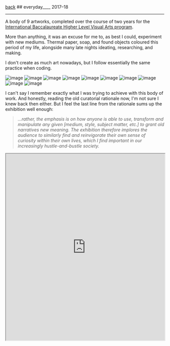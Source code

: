 <div className="heading">
  <a className="back" href="/">back</a>
  ## everyday____
  <span>2017–18</span>
</div>

<hr />

A body of 9 artworks, completed over the course of two years for the [International Baccalaureate Higher Level Visual Arts program](https://www.ibo.org/programmes/diploma-programme/curriculum/the-arts/visual-arts/).

More than anything, it was an excuse for me to, as best I could, experiment with new mediums. Thermal paper, soap, and found objects coloured this period of my life, alongside many late nights ideating, researching, and making.

I don't create as much art nowadays, but I follow essentially the same practice when coding.

![image](https://yihui-work.s3.us-east-2.amazonaws.com/everyday_view_1.webp)
![image](https://yihui-work.s3.us-east-2.amazonaws.com/everyday_view_2.webp)
![image](https://yihui-work.s3.us-east-2.amazonaws.com/everyday_movement.webp)
![image](https://yihui-work.s3.us-east-2.amazonaws.com/everyday_trash.webp)
![image](https://yihui-work.s3.us-east-2.amazonaws.com/everyday_crowds.webp)
![image](https://yihui-work.s3.us-east-2.amazonaws.com/everyday_modernism.webp)
![image](https://yihui-work.s3.us-east-2.amazonaws.com/everyday_transactions.webp)
![image](https://yihui-work.s3.us-east-2.amazonaws.com/everyday_pantry.webp)
![image](https://yihui-work.s3.us-east-2.amazonaws.com/everyday_war.webp)
![image](https://yihui-work.s3.us-east-2.amazonaws.com/everyday_news.webp)

I can't say I remember exactly what I was trying to achieve with this body of work. And honestly, reading the old curatorial rationale now, I'm not sure I knew back then either. But I feel the last line from the rationale sums up the exhibition well enough:

> _...rather, the emphasis is on how anyone is able to use, transform and manipulate any given [medium, style, subject matter, etc.] to grant old narratives new meaning. The exhibition therefore implores the audience to similarly find and reinvigorate their own sense of curiosity within their own lives, which I find important in our increasingly hustle-and-bustle society._

<iframe
  className="iframe"
  style={{ border: "none" }}
  width="100%"
  height="590"
  src="https://www.are.na/yihui-h/everyday__/embed"
  title="IB HL VA Exhibition (2018) at School of the Arts, Singapore"
></iframe>

